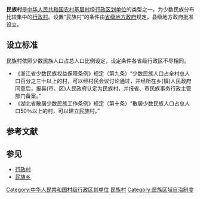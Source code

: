 {{中华人民共和国行政区划单位}}
{{NOT|民族自治地方}}

'''民族村'''是[[中华人民共和国|中华人民共和国]][[农村|农村]][[基层|基层]][[村|村]]级[[中华人民共和国行政区划|行政区划单位]]的类型之一，为少数民族分布比较集中的[[行政村|行政村]]。设置“民族村”的条件由[[中国一级行政区|省级]][[地方政府|地方政府]]规定，县级地方政府批准设立。

== 设立标准 ==
民族村依照少数民族人口占总人口比例设定，设定条件各省级行政区不尽相同。
* 《浙江省少数民族权益保障条例》规定（第九条）“少数民族人口占全村总人口百分之三十以上的村，可以经村民会议讨论通过，并经所在乡(镇)人民政府同意后，报县(市、区)人民政府认定为民族村，并报省、市民族事务行政主管部门备案。”
* 《湖北省散居少数民族工作条例》规定（第十条）“散居少数民族人口占总人口50％以上的村，可以建立民族村。”

== 参考文献 ==
{{Reflist}}

== 参见 ==
* [[行政村|行政村]]
* [[民族乡|民族乡]]

[[Category:中华人民共和国村级行政区划单位|Category:中华人民共和国村级行政区划单位]]
[[Category:民族村|]]
[[Category:民族区域自治制度|Category:民族区域自治制度]]

{{Ethnic-group-stub}}